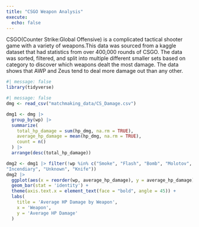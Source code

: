 ```yaml
---
title: "CSGO Weapon Analysis"
execute:
  echo: false
---
```


CSGO(Counter Strike:Global Offensive) is a complicated tactical shooter game with a variety of weapons.This data was sourced from a kaggle dataset that had statistics from over 400,000 rounds of CSGO. The data was sorted, filtered, and split into multiple different smaller sets based on category to discover which weapons dealt the most damage. The data shows that AWP and Zeus tend to deal more damage out than any other.
```r
#| message: false
library(tidyverse)
```
```r
#| message: false
dmg <- read_csv("matchmaking_data/CS_Damage.csv")
```
```r
dmg1 <- dmg |> 
  group_by(wp) |>
  summarize(
    total_hp_damage = sum(hp_dmg, na.rm = TRUE),
    average_hp_damage = mean(hp_dmg, na.rm = TRUE),
    count = n()
  ) |> 
  arrange(desc(total_hp_damage))
```
```r
dmg2 <- dmg1 |> filter(!wp %in% c("Smoke", "Flash", "Bomb", "Molotov", 
"Incendiary", "Unknown", "Knife"))
dmg2 |> 
  ggplot(aes(x = reorder(wp, average_hp_damage), y = average_hp_damage)) +
  geom_bar(stat = 'identity') + 
  theme(axis.text.x = element_text(face = "bold", angle = 45)) +
  labs(
    title = 'Average HP Damage by Weapon',
    x = 'Weapon',
    y = 'Average HP Damage'
  )
```










